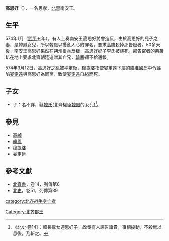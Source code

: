 '''高思好'''（{{bd|？年||574年|}}），一名思孝，[[北齊|北齊]]南安王。

==生平==
574年1月（[[武平_(北齐)|武平]]五年），有人上奏南安王高思好將會造反，由於高思好的兒子之妻，是韓鳳女兒，所以韓鳳以擾亂人心的罪名，要求[[高緯|高緯]]殺掉那告密者。50多天後，南安王高思好果然在[[朔州|朔州]]舉兵反叛，高思好妃子[[李妃_(高思好)|李氏]]被烧死。那告密者的弟弟趴在地上要求北齊朝廷追贈其亡兄，[[韓鳳|韓鳳]]卻不給通報。

574年3月12日，高思好之亂被平定後，[[穆提婆|穆提婆]]指使婁定遠下屬的臨淮國郎中令誣陷[[婁定遠|婁定遠]]與高思好為同黨，致使[[婁定遠|婁定遠]]自縊而死。

== 子女 ==
*子：名不詳，娶[[韓氏|韓氏]](北齊權臣[[韓鳳|韓鳳]]的女兒)<ref>《北史‧卷14》：韓長鸞女適思好子，故奏有人誣告諸貴，事相擾動，不殺無以息後，乃斬之。</ref>。

==參見==
*[[高綽_(北齊)|高綽]]
*[[韓鳳|韓鳳]]
*[[穆提婆|穆提婆]]
*[[娄定远|娄定远]]

==參考文獻==
*[[北齊書|北齊書]]，卷14，列傳第6
*[[北史|北史]]，卷51，列傳第39

[[category:北齐战争身亡者|category:北齐战争身亡者]]
[[Category:北齐郡王|Category:北齐郡王]]